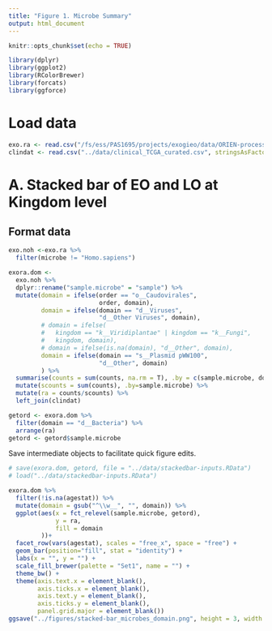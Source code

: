 ```yaml
---
title: "Figure 1. Microbe Summary"
output: html_document
---
```


```r
knitr::opts_chunk$set(echo = TRUE)

library(dplyr)
library(ggplot2)
library(RColorBrewer)
library(forcats)
library(ggforce)
```

# Load data
```r
exo.ra <- read.csv("/fs/ess/PAS1695/projects/exogieo/data/ORIEN-processing/2022-03-16_unnorm-mics_filt.csv", stringsAsFactors = F) 
clindat <- read.csv("../data/clinical_TCGA_curated.csv", stringsAsFactors = F)
```

# A. Stacked bar of EO and LO at Kingdom level
## Format data

```r
exo.noh <-exo.ra %>%
  filter(microbe != "Homo.sapiens") 

exora.dom <- 
  exo.noh %>%
  dplyr::rename("sample.microbe" = "sample") %>%
  mutate(domain = ifelse(order == "o__Caudovirales", 
                         order, domain),
         domain = ifelse(domain == "d__Viruses", 
                         "d__Other Viruses", domain),
         # domain = ifelse(
         #   kingdom == "k__Viridiplantae" | kingdom == "k__Fungi",
         #   kingdom, domain),
         # domain = ifelse(is.na(domain), "d__Other", domain),
         domain = ifelse(domain == "s__Plasmid pWW100",
                         "d__Other", domain)
         ) %>%
  summarise(counts = sum(counts, na.rm = T), .by = c(sample.microbe, domain)) %>%
  mutate(scounts = sum(counts), .by=sample.microbe) %>%
  mutate(ra = counts/scounts) %>%
  left_join(clindat)

getord <- exora.dom %>%
  filter(domain == "d__Bacteria") %>%
  arrange(ra)
getord <- getord$sample.microbe
```

Save intermediate objects to facilitate quick figure edits.
```r
# save(exora.dom, getord, file = "../data/stackedbar-inputs.RData")
# load("../data/stackedbar-inputs.RData")
```


```r
exora.dom %>%
  filter(!is.na(agestat)) %>%
  mutate(domain = gsub("^\\w__", "", domain)) %>%
  ggplot(aes(x = fct_relevel(sample.microbe, getord),
             y = ra, 
             fill = domain
         ))+
  facet_row(vars(agestat), scales = "free_x", space = "free") +
  geom_bar(position="fill", stat = "identity") +
  labs(x = "", y = "") +
  scale_fill_brewer(palette = "Set1", name = "") +
  theme_bw() +
  theme(axis.text.x = element_blank(), 
        axis.ticks.x = element_blank(),
        axis.text.y = element_blank(),
        axis.ticks.y = element_blank(),
        panel.grid.major = element_blank()) 
ggsave("../figures/stacked-bar_microbes_domain.png", height = 3, width = 7)
```

